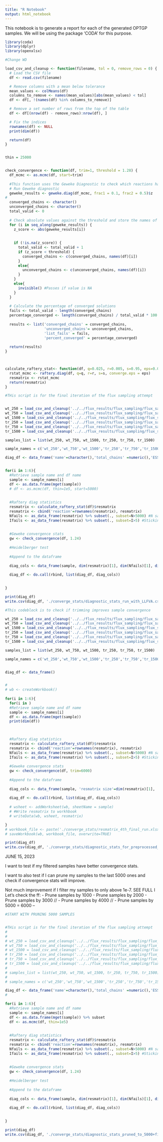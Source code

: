 ```yaml
---
title: "R Notebook"
output: html_notebook
---
```


This notebook is to generate a report for each of the generated OPTGP samples. We will be using the package 'CODA' for this purpose.


```r
library(coda)
library(dplyr)
library(openxlsx)

#Change WD

load_csv_and_cleanup <- function(filename, tol = 0, remove_rows = 0) {
  # Load the CSV file
  df <- read.csv(filename)

  # Remove columns with a mean below tolerance
  mean_values <- colMeans(df)
  columns_to_remove <- names(mean_values)[abs(mean_values) < tol]
  df <- df[, !(names(df) %in% columns_to_remove)]

  # Remove a set number of rows from the top of the table
  df <- df[(nrow(df) - remove_rows):nrow(df), ]

  # Fix the indices
  rownames(df) <- NULL
  print(dim(df))

  return(df)
}


thin = 25000


check_convergence <- function(df, trim=1, threshold = 1.28) {
  df_mcmc <- as.mcmc(df, start=trim)
  
  #This function uses the Geweke Diagnostic to check which reactions have converged or not. 
  # Run Geweke diagnostic
  geweke_results <- geweke.diag(df_mcmc, frac1 = 0.1, frac2 = 0.5)$z
# 
  converged_chains <- character()
  unconverged_chains <- character()
  total_valid <- 0
  
  # Check absolute values against the threshold and store the names of converged chains
  for (i in seq_along(geweke_results)) {
    z_score <- abs(geweke_results[i])
    
    
    if (!is.na(z_score)) {
      total_valid <- total_valid + 1
      if (z_score < threshold) {
        converged_chains <- c(converged_chains, names(df)[i])
      }
      else{
        unconverged_chains <- c(unconverged_chains, names(df)[i])
      }
    }
    else{
      invisible() #Passes if value is NA
    }
  }
  
  # Calculate the percentage of converged solutions
  fails <- total_valid - length(converged_chains)
  percentage_converged <- length(converged_chains) / total_valid * 100
  
  results <- list('converged_chains' = converged_chains,
                  'unconverged_chains'= unconverged_chains,
                  'list_fails' = fails,
                  'percent_converged' = percentage_converged)
  
  return(results)
}



calculate_raftery_stat<- function(df, q=0.025, r=0.005, s=0.95, eps=0.001){
  rstat_mcmc <- raftery.diag(df, q=q, r=r, s=s, converge.eps = eps)
  resmatrix <- rstat_mcmc
  return(resmatrix)
}


```




```r
#THis script is for the final iteration of the flux sampling attempt


wt_250 = load_csv_and_cleanup('../../flux_results/flux_sampling/flux_sample_WT_250_Relaxed_loopless_FVA_100kT.csv')
wt_750 = load_csv_and_cleanup('../../flux_results/flux_sampling/flux_sample_WT_750_Relaxed_loopless_FVA_100kT.csv')
wt_1500 = load_csv_and_cleanup('../../flux_results/flux_sampling/flux_sample_WT_1500_Relaxed_loopless_FVA_100kT.csv')
tr_250 = load_csv_and_cleanup('../../flux_results/flux_sampling/flux_sample_TR_250_Relaxed_loopless_FVA_100kT.csv')
tr_750 = load_csv_and_cleanup('../../flux_results/flux_sampling/flux_sample_TR_750_Relaxed_loopless_FVA_100kT.csv')
tr_1500 = load_csv_and_cleanup('../../flux_results/flux_sampling/flux_sample_TR_1500_Relaxed_loopless_FVA_100kT.csv')

samples_list = list(wt_250, wt_750, wt_1500, tr_250, tr_750, tr_1500)

sample_names = c('wt_250','wt_750','wt_1500','tr_250','tr_750','tr_1500')

diag_df <- data_frame('name'=character(),'total_chains' =numeric(),'ESS_fails'=numeric(), 'stickiness_fails'=numeric(), 'list_geweke_fails'=numeric(), 'percent_converged'=numeric())


for(i in 1:6){
  #Retrieve sample name and df name
  sample <- sample_names[i]
  df <- as.data.frame(mget(sample))
  # df <- as.mcmc(df, thin=1e5, start=5000)
  
  
  #Raftery diag statistics
  resmatrix <- calculate_raftery_stat(df)$resmatrix 
  resmatrix <- cbind('reaction'=rownames(resmatrix), resmatrix)
  Nfails <- as_data_frame(resmatrix) %>% subset(., subset=N>5000) #N sample fail 
  Ifails <- as_data_frame(resmatrix) %>% subset(., subset=I>5) #Stickiness fail
  
  
  #Geweke convergence stats
  gw <- check_convergence(df, 1.24)
  
  #Heidelberger test
  
  #Append to the dataframe
  
  diag_cols <- data_frame(sample, dim(resmatrix)[1], dim(Nfails)[1], dim(Ifails)[1], gw$list_fails, gw$percent_converged)
  
  diag_df <- do.call(rbind, list(diag_df, diag_cols))
  

}

print(diag_df)
write.csv(diag_df, './converge_stats/diagnostic_stats_run_with_LLFVA.csv')

```

```r

#This codeblock is to check if trimming improves sample convergence

wt_250 = load_csv_and_cleanup('../../flux_results/flux_sampling/flux_sample_WT_250_Relaxed_loopless_FVA_100kT.csv', tol=1e-7)
wt_750 = load_csv_and_cleanup('../../flux_results/flux_sampling/flux_sample_WT_750_Relaxed_loopless_FVA_100kT.csv', tol=1e-7)
wt_1500 = load_csv_and_cleanup('../../flux_results/flux_sampling/flux_sample_WT_1500_Relaxed_loopless_FVA_100kT.csv', tol=1e-7)
tr_250 = load_csv_and_cleanup('../../flux_results/flux_sampling/flux_sample_TR_250_Relaxed_loopless_FVA_100kT.csv', tol=1e-7)
tr_750 = load_csv_and_cleanup('../../flux_results/flux_sampling/flux_sample_TR_750_Relaxed_loopless_FVA_100kT.csv', tol=1e-7)
tr_1500 = load_csv_and_cleanup('../../flux_results/flux_sampling/flux_sample_TR_1500_Relaxed_loopless_FVA_100kT.csv',tol=1e-7)

samples_list = list(wt_250, wt_750, wt_1500, tr_250, tr_750, tr_1500)

sample_names = c('wt_250','wt_750','wt_1500','tr_250','tr_750','tr_1500')


diag_df <- data_frame()


# 
# wb <- createWorkbook()
  
for(i in 1:6){
  for(i in )
  #Retrieve sample name and df name
  sample <- sample_names[i]
  df <- as.data.frame(mget(sample))
  print(dim(df))

 
  
  #Raftery diag statistics
  resmatrix <- calculate_raftery_stat(df)$resmatrix 
  resmatrix <- cbind('reaction'=rownames(resmatrix), resmatrix)
  Nfails <- as_data_frame(resmatrix) %>% subset(., subset=N>5000) #N sample fail 
  Ifails <- as_data_frame(resmatrix) %>% subset(., subset=I>5) #Stickiness fail
  
  #Geweke convergence stats
  gw <- check_convergence(df, trim=6000)
  
  #Append to the dataframe
  
  diag_cols <- data_frame(sample, 'resmatrix size'=dim(resmatrix)[1], 'Nfails'=dim(Nfails)[1], 'I_fails'=dim(Ifails)[1],'Geweke_fails'=gw$list_fails, 'percent converged (geweke)'=gw$percent_converged)
  
  diag_df <- do.call(rbind, list(diag_df, diag_cols))
  
  # wsheet <- addWorksheet(wb, sheetName = sample)
  # #Write resmatrix to workhbook
  # writeData(wb, wsheet, resmatrix)

}
# workbook_file <- paste('./converge_stats/resmatrix_4th_final_run.xlsx')
# saveWorkbook(wb, workbook_file, overwrite=TRUE)

print(diag_df)
write.csv(diag_df, './converge_stats/diagnostic_stats_for_preprocessed_LLFVA_filtered_trimmed6000.csv')

```

JUNE 15, 2023

I want to test if my filtered samples have better convergence stats.

I want to also test if I can prune my samples to the last 5000 ones and check if convergence stats will improve.

Not much improvement if I filter my samples to only above 1e-7.
SEE FULL I
Let's check the ff:
- Prune samples by 1000
- Prune samples by 2000 
- Prune samples by 3000 //
- Prune samples by 4000 //
- Prune samples by 5000 
= 6000 -- 
```r
#START WITH PRUNING 5000 SAMPLES


#THis script is for the final iteration of the flux sampling attempt
# 
# 
# wt_250 = load_csv_and_cleanup('../../flux_results/flux_sampling/flux_sample_WT_250_Relaxed_loopless_FVA_100kT.csv')
# wt_750 = load_csv_and_cleanup('../../flux_results/flux_sampling/flux_sample_WT_750_Relaxed_loopless_FVA_100kT.csv')
# wt_1500 = load_csv_and_cleanup('../../flux_results/flux_sampling/flux_sample_WT_1500_Relaxed_loopless_FVA_100kT.csv')
# tr_250 = load_csv_and_cleanup('../../flux_results/flux_sampling/flux_sample_TR_250_Relaxed_loopless_FVA_100kT.csv')
# tr_750 = load_csv_and_cleanup('../../flux_results/flux_sampling/flux_sample_TR_750_Relaxed_loopless_FVA_100kT.csv')
# tr_1500 = load_csv_and_cleanup('../../flux_results/flux_sampling/flux_sample_TR_1500_Relaxed_loopless_FVA_100kT.csv')
# 
# samples_list = list(wt_250, wt_750, wt_1500, tr_250, tr_750, tr_1500)
# 
# sample_names = c('wt_250','wt_750','wt_1500','tr_250','tr_750','tr_1500')

diag_df <- data_frame('name'=character(),'total_chains' =numeric(),'ESS_fails'=numeric(), 'stickiness_fails'=numeric(), 'list_geweke_fails'=numeric(), 'percent_converged'=numeric())
# 

for(i in 1:6){
  #Retrieve sample name and df name
  sample <- sample_names[i]
  df <- as.data.frame(mget(sample)) %>% subset
  df <- as.mcmc(df, thin=1e5)
  
  
  #Raftery diag statistics
  resmatrix <- calculate_raftery_stat(df)$resmatrix 
  resmatrix <- cbind('reaction'=rownames(resmatrix), resmatrix)
  Nfails <- as_data_frame(resmatrix) %>% subset(., subset=N>5000) #N sample fail 
  Ifails <- as_data_frame(resmatrix) %>% subset(., subset=I>5) #Stickiness fail
  
  
  #Geweke convergence stats
  gw <- check_convergence(df, 1.24)
  
  #Heidelberger test
  
  #Append to the dataframe
  
  diag_cols <- data_frame(sample, dim(resmatrix)[1], dim(Nfails)[1], dim(Ifails)[1], gw$list_fails, gw$percent_converged)
  
  diag_df <- do.call(rbind, list(diag_df, diag_cols))
  

}

print(diag_df)
write.csv(diag_df, './converge_stats/diagnostic_stats_pruned_to_5000+filtered.csv')

```
